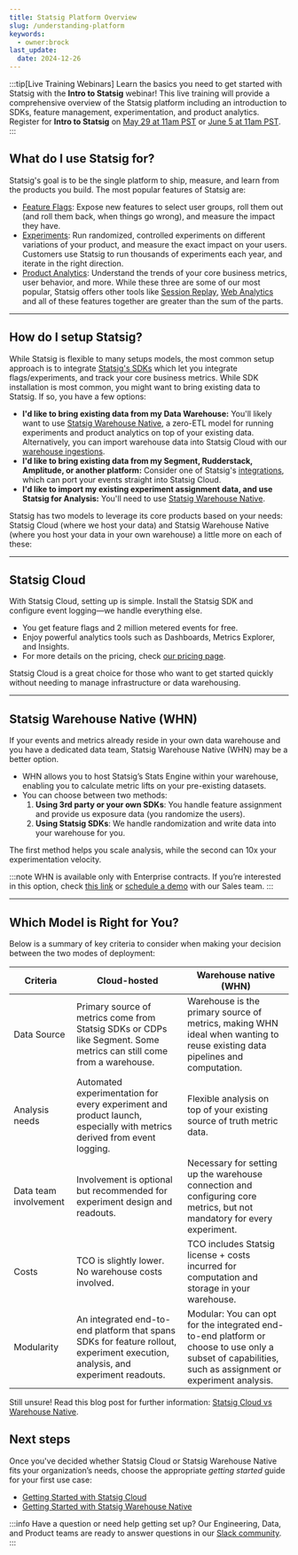 ```yaml
---
title: Statsig Platform Overview
slug: /understanding-platform
keywords:
  - owner:brock
last_update:
  date: 2024-12-26
---
```


:::tip[Live Training Webinars]
Learn the basics you need to get started with Statsig with the **Intro to Statsig** webinar! This live training will provide a comprehensive overview of the Statsig platform including an introduction to SDKs, feature management, experimentation, and product analytics. Register for **Intro to Statsig** on [May 29 at 11am PST](https://us06web.zoom.us/webinar/register/WN_USsZZdifQ6a_46t6-8htjQ) or [June 5 at 11am PST](https://us06web.zoom.us/webinar/register/WN_Amu5fpHZR4iIIYfFtN_-jQ).
:::

## What do I use Statsig for? 

Statsig's goal is to be the single platform to ship, measure, and learn from the products you build. The most popular features of Statsig are:
 - [Feature Flags](/feature-flags/overview): Expose new features to select user groups, roll them out (and roll them back, when things go wrong), and measure the impact they have. 
 - [Experiments](/experiments-plus/): Run randomized, controlled experiments on different variations of your product, and measure the exact impact on your users. Customers use Statsig to run thousands of experiments each year, and iterate in the right direction.
 - [Product Analytics](/product-analytics/overview/): Understand the trends of your core business metrics, user behavior, and more. 
While these three are some of our most popular, Statsig offers other tools like [Session Replay](/session-replay/overview), [Web Analytics](/webanalytics/overview/) and all of these features together are greater than the sum of the parts.

---

## How do I setup Statsig?

While Statsig is flexible to many setups models, the most common setup approach is to integrate [Statsig's SDKs](sdks/quickstart/) which let you integrate flags/experiments, and track your core business metrics. While SDK installation is most common, you might want to bring existing data to Statsig. If so, you have a few options:
 - **I'd like to bring existing data from my Data Warehouse:** You'll likely want to use [Statsig Warehouse Native](/statsig-warehouse-native/introduction), a zero-ETL model for running experiments and product analytics on top of your existing data. Alternatively, you can import warehouse data into Statsig Cloud with our [warehouse ingestions](https://docs.statsig.com/data-warehouse-ingestion/introduction/).
 - **I'd like to bring existing data from my Segment, Rudderstack, Amplitude, or another platform:** Consider one of Statsig's [integrations](/integrations/introduction), which can port your events straight into Statsig Cloud.
 - **I'd like to import my existing experiment assignment data, and use Statsig for Analysis:** You'll need to use [Statsig Warehouse Native](/statsig-warehouse-native/introduction).

Statsig has two models to leverage its core products based on your needs: Statsig Cloud (where we host your data) and Statsig Warehouse Native (where you host your data in your own warehouse) a little more on each of these:

---

## Statsig Cloud

With Statsig Cloud, setting up is simple. Install the Statsig SDK and configure event logging—we handle everything else.

- You get feature flags and 2 million metered events for free.
- Enjoy powerful analytics tools such as Dashboards, Metrics Explorer, and Insights.
- For more details on the pricing, check [our pricing page](https://www.statsig.com/pricing).

Statsig Cloud is a great choice for those who want to get started quickly without needing to manage infrastructure or data warehousing.

---

## Statsig Warehouse Native (WHN)

If your events and metrics already reside in your own data warehouse and you have a dedicated data team, Statsig Warehouse Native (WHN) may be a better option.

- WHN allows you to host Statsig’s Stats Engine within your warehouse, enabling you to calculate metric lifts on your pre-existing datasets.
- You can choose between two methods:
    1. **Using 3rd party or your own SDKs**: You handle feature assignment and provide us exposure data (you randomize the users).
    2. **Using Statsig SDKs**: We handle randomization and write data into your warehouse for you.

The first method helps you scale analysis, while the second can 10x your experimentation velocity.

:::note
WHN is available only with Enterprise contracts. If you’re interested in this option, check [this link](/statsig-warehouse-native/introduction) or [schedule a demo](https://www.statsig.com/contact/demo) with our Sales team.
:::

---

## Which Model is Right for You?

Below is a summary of key criteria to consider when making your decision between the two modes of deployment:

| Criteria | Cloud-hosted | Warehouse native (WHN) |
| --- | --- | --- |
| Data Source | Primary source of metrics come from Statsig SDKs or CDPs like Segment. Some metrics can still come from a warehouse. | Warehouse is the primary source of metrics, making WHN ideal when wanting to reuse existing data pipelines and computation. |
| Analysis needs | Automated experimentation for every experiment and product launch, especially with metrics derived from event logging. | Flexible analysis on top of your existing source of truth metric data. |
| Data team involvement | Involvement is optional but recommended for experiment design and readouts. | Necessary for setting up the warehouse connection and configuring core metrics, but not mandatory for every experiment. |
| Costs | TCO is slightly lower. No warehouse costs involved. | TCO includes Statsig license + costs incurred for computation and storage in your warehouse. |
| Modularity | An integrated end-to-end platform that spans SDKs for feature rollout, experiment execution, analysis, and experiment readouts. | Modular: You can opt for the integrated end-to-end platform or choose to use only a subset of capabilities, such as assignment or experiment analysis. |

Still unsure! Read this blog post for further information: [Statsig Cloud vs Warehouse Native](https://www.statsig.com/blog/deciding-cloud-hosted-versus-warehouse-native-experimentation-platforms).

## Next steps
Once you've decided whether Statsig Cloud or Statsig Warehouse Native fits your organization’s needs, choose the appropriate *getting started* guide for your first use case:

- [Getting Started with Statsig Cloud](/sdks/getting-started)
- [Getting Started with Statsig Warehouse Native](/statsig-warehouse-native/guides/quick-start)

:::info
Have a question or need help getting set up? Our Engineering, Data, and Product teams are ready to answer questions in our [Slack community](https://www.statsig.com/slack).
:::

